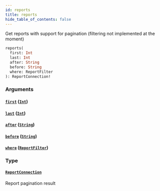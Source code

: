 ```yaml
---
id: reports
title: reports
hide_table_of_contents: false
---
```



Get reports with support for pagination (filtering not implemented at the moment)

```graphql
reports(
  first: Int
  last: Int
  after: String
  before: String
  where: ReportFilter
): ReportConnection!
```


### Arguments

#### [`first`](#) ([`Int`](../scalars/int.mdx))




#### [`last`](#) ([`Int`](../scalars/int.mdx))




#### [`after`](#) ([`String`](../scalars/string.mdx))




#### [`before`](#) ([`String`](../scalars/string.mdx))




#### [`where`](#) ([`ReportFilter`](../inputs/report-filter.mdx))




### Type

#### [`ReportConnection`](../objects/report-connection.mdx)

Report pagination result




